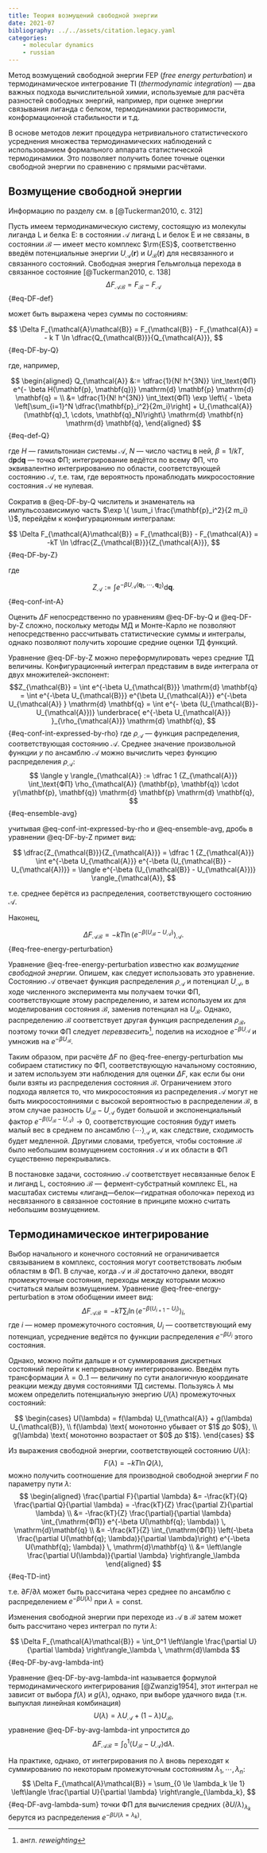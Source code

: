 ```yaml
---
title: Теория возмущений свободной энергии
date: 2021-07
bibliography: ../../assets/citation.legacy.yaml
categories:
    - molecular dynamics
    - russian
---
```


Метод возмущений свободной энергии FEP (_free energy perturbation_) и термодинамическое интегрование TI (_thermodynamic integration_) --- два важных подхода вычислительной химии, используемые для расчёта разностей свободных энергий, например, при оценке энергии связывания лиганда с белком, термодинамики растворимости, конформационной стабильности и т.д.

В основе методов лежит процедура нетривиального статистического усреднения множества термодинамических наблюдений с использованием формального аппарата статистической термодинамики. Это позволяет получить более точные оценки свободной энергии по сравнению с прямыми расчётами.

## Возмущение свободной энергии

::: column-margin
Информацию по разделу см. в [@Tuckerman2010, с. 312]
:::

Пусть имеем термодинамическую систему, состоящую из молекулы лиганда $\mathrm{L}$ и белка $\mathrm{E}$: в состоянии $\mathcal{A}$ лиганд $\mathrm{L}$ и белок $\mathrm{E}$ и не связаны, в состоянии $\mathcal{B}$ --- имеет место комплекс $\rm{ES}$, соответственно введём потенциальные энергии $U_{\mathcal{A}}(\mathbf{r})$ и $U_{\mathcal{B}}(\mathbf{r})$ для несвязанного и связанного состояний. Свободная энергия Гельмгольца перехода в связанное состояние [@Tuckerman2010, с. 138]
$$ \Delta F_{\mathcal{A}\mathcal{B}} = F_{\mathcal{B}} - F_{\mathcal{A}} $$ {#eq-DF-def}

может быть выражена через суммы по состояниям:

$$ \Delta F_{\mathcal{A}\mathcal{B}} = F_{\mathcal{B}} - F_{\mathcal{A}} = - k T \ln \dfrac{Q_{\mathcal{B}}}{Q_{\mathcal{A}}}, $$ {#eq-DF-by-Q}

где, например,

$$
\begin{aligned}
Q_{\mathcal{A}} &:= \dfrac{1}{N! h^{3N}} \int_\text{ФП} e^{- \beta H(\mathbf{p}, \mathbf{q})} \mathrm{d} \mathbf{p} \mathrm{d} \mathbf{q} = \\
&= \dfrac{1}{N! h^{3N}} \int_\text{ФП} \exp \left\{ - \beta \left[\sum_{i=1}^N \dfrac{\mathbf{p}_i^2}{2m_i}\right] + U_{\mathcal{A}} (\mathbf{q}_1, \cdots, \mathbf{q}_N)\right\} \mathrm{d} \mathbf{п} \mathrm{d} \mathbf{q},
\end{aligned}
$${#eq-def-Q}

где $H$ --- гамильтониан системы $\mathcal{A}$, $N$ --- число частиц в ней, $\beta = 1 / kT$, $\mathrm{d} \mathbf{p} \mathrm{d} \mathbf{q}$ --- точка ФП; интегрирование ведётся по всему ФП, что эквивалентно интегрированию по области, соответствующей состоянию $\mathcal{A}$, т.е. там, где вероятность пронаблюдать микросостояние состояния $\mathcal{A}$ не нулевая.

Сократив в @eq-DF-by-Q числитель и знаменатель на импульсозависимую часть $\exp \{ \sum_i \frac{\mathbf{p}_i^2}{2 m_i} \}$, перейдём к конфигурационным интегралам:

$$ \Delta F_{\mathcal{A}\mathcal{B}} = F_{\mathcal{B}} - F_{\mathcal{A}} = -kT \ln \dfrac{Z_{\mathcal{B}}}{Z_{\mathcal{A}}}, $$ {#eq-DF-by-Z}

где

$$ Z_{\mathcal{A}} := \int e^{ -\beta U_{\mathcal{A}} (\mathbf{q}_1, \cdots, \mathbf{q}_2) } \mathrm{d} \mathbf{q}. $${#eq-conf-int-A}

Оценить $\Delta F$ непосредственно по уравнениям @eq-DF-by-Q и @eq-DF-by-Z сложно, поскольку методы МД и Монте-Карло не позволяют непосредственно рассчитывать статистические суммы и интегралы, однако позволяют получить хорошие средние оценки ТД функций.

Уравнение @eq-DF-by-Z можно переформулировать через средние ТД величины. Конфигурационный интеграл представим в виде интеграла от двух множителей-экспонент:
$$Z_{\mathcal{B}} = \int e^{-\beta U_{\mathcal{B}}} \mathrm{d} \mathbf{q} = 
\int e^{-\beta U_{\mathcal{B}}} e^{\beta U_{\mathcal{A}}} e^{-\beta U_{\mathcal{A}} } \mathrm{d} \mathbf{q} = 
\int e^{- \beta (U_{\mathcal{B}}-U_{\mathcal{A}})} \underbrace{ e^{-\beta U_{\mathcal{A}}} }_{\rho_{\mathcal{A}}} \mathrm{d} \mathbf{q},
$$ {#eq-conf-int-expressed-by-rho}
где $\rho_{\mathcal{A}}$ --- функция распределения, соответствующая состоянию $\mathcal{A}.$ Среднее значение произвольной функции $y$ по ансамблю $\mathcal{A}$ можно вычислить через функцию распределения $\rho_{\mathcal{A}}$:
$$
\langle y \rangle_{\mathcal{A}} := \dfrac 1 {Z_{\mathcal{A}}} \int_\text{ФП} \rho_{\mathcal{A}} (\mathbf{p}, \mathbf{q}) \cdot y(\mathbf{p}, \mathbf{q}) \mathrm{d} \mathbf{p} \mathrm{d} \mathbf{q},
$${#eq-ensemble-avg}

учитывая @eq-conf-int-expressed-by-rho и @eq-ensemble-avg, дробь в уравнении @eq-DF-by-Z примет вид:

$$
\dfrac{Z_{\mathcal{B}}}{Z_{\mathcal{A}}} = \dfrac 1 {Z_{\mathcal{A}}} \int e^{-\beta U_{\mathcal{A}}} e^{-\beta (U_{\mathcal{B}} - U_{\mathcal{A})}} = \langle e^{-\beta (U_{\mathcal{B}} - U_{\mathcal{A}})} \rangle_{\mathcal{A}},
$$

т.е. среднее берётся из распределения, соответствующего состоянию $\mathcal{A}$.

Наконец, 

$$
\Delta F_{\mathcal A \mathcal B} = -kT \ln \langle e^{-\beta (U_{\mathcal B} - U_{\mathcal A})} \rangle_{\mathcal A}.
$$ {#eq-free-energy-perturbation}

Уравнение @eq-free-energy-perturbation известно как _возмущение свободной энергии_. Опишем, как следует использовать это уравнение. Состоянию $\mathcal A$ отвечает функция распределения $\rho_{\mathcal A}$ и потенциал $U_{\mathcal A}$, в ходе численного эксперимента мы получаем точки ФП, соответствующие этому распределению, и затем используем их для моделирования состояния $\mathcal B,$ заменив потенциал на $U_{\mathcal B}$. Однако, распределению $\mathcal B$ соответствует другая функция распределения $\rho_{\mathcal B}$, поэтому точки ФП следует _перевзвесить_^[англ. _reweighting_], поделив на исходное $e^{-\beta U_{\mathcal A}}$ и умножив на $e^{-\beta U_{\mathcal B}}$.

Таким образом, при расчёте $\Delta F$ по @eq-free-energy-perturbation мы собираем статистику по ФП, соответствующую начальному состоянию, и затем используем эти наблюдения для оценки $\Delta F$, как если бы они были взяты из распределения состояния $\mathcal B$. Ограничением этого подхода является то, что микросостояния из распределения $\mathcal A$ могут не быть микросостояниями с высокой вероятностью в распределении $\mathcal B$, в этом случае разность $U_{\mathcal B} - U_{\mathcal A}$ будет большой и экспоненциальный фактор $e^{-\beta (U_{\mathcal B} - U_{\mathcal A})} \to 0$, соответствующие состояния будут иметь малый вес в среднем по ансамблю $\langle \cdots \rangle_{\mathcal A}$ и, как следствие, сходимость будет медленной. Другими словами, требуется, чтобы состояние $\mathcal B$ было небольшим возмущением состояния $\mathcal A$ и их области в ФП существенно перекрывались.

::: {.callout-note}
В постановке задачи, состоянию $\mathcal{A}$ соответствует несвязанные белок $\text{E}$ и лиганд $\text{L}$, состоянию $\mathcal{B}$ --- фермент-субстратный комплекс $\text{EL}$, на масштабах системы «лиганд---белок---гидратная оболочка» переход из несвязанного в связанное состояние в принципе можно считать небольшим возмущением.
:::

## Термодинамическое интегрирование

Выбор начального и конечного состояний не ограничивается связыванием в комплекс, состояния могут соответствовать любым областям в ФП. В случае, когда $\mathcal{A}$ и $\mathcal{B}$ достаточно далеки, вводят промежуточные состояния, переходы между которыми можно считаться малым возмущением. Уравнение @eq-free-energy-perturbation в этом обобщении имеет вид:
$$
\Delta F_{\mathcal{A}\mathcal{B}} = -kT \sum_{i} \ln \langle e^{-\beta (U_{i+1} - U_i)} \rangle_i,
$$
где $i$ --- номер промежуточного состояния, $U_i$ --- соответствующий ему потенциал, усреднение ведётся по функции распределения $e^{-\beta U_i}$ этого состояния.

Однако, можно пойти дальше и от суммирования дискретных состояний перейти к непрерывному интегрированию.
Введём путь трансформации $\lambda = 0..1$ --- величину по сути аналогичную координате реакции между двумя состояниями ТД системы. Пользуясь $\lambda$ мы можем определить потенциальную энергию $U(\lambda)$ промежуточных состояний:

$$
\begin{cases}
    U(\lambda) = f(\lambda) U_{\mathcal{A}} + g(\lambda) U_{\mathcal{B}}, \\
    f(\lambda) \text{ монотонно убывает от $1$ до $0$}, \\
    g(\lambda) \text{ монотонно возрастает от $0$ до $1$}.
\end{cases}
$$

Из выражения свободной энергии, соответствующей состоянию $U(\lambda)$:
$$ F(\lambda) = - k T \ln Q(\lambda), $$
можно получить соотношение для производной свободной энергии $F$ по параметру пути $\lambda$:
$$ 
\begin{aligned}
\frac{\partial F}{\partial \lambda} &= -\frac{kT}{Q} \frac{\partial Q}{\partial \lambda} = -\frac{kT}{Z} \frac{\partial Z}{\partial \lambda} \\
&= -\frac{kT}{Z} \frac{\partial}{\partial \lambda} \int_{\mathrm{ФП}} e^{-\beta U(\mathbf{q}; \lambda)} \, \mathrm{d}\mathbf{q} \\
&= -\frac{kT}{Z} \int_{\mathrm{ФП}} \left(-\beta \frac{\partial U(\mathbf{q}; \lambda)}{\partial \lambda}\right) e^{-\beta U(\mathbf{q}; \lambda)} \, \mathrm{d}\mathbf{q} \\
&= \left\langle \frac{\partial U(\lambda)}{\partial \lambda} \right\rangle_\lambda
\end{aligned}
$$ {#eq-TD-int}

т.е. $\partial F / \partial \lambda$ может быть рассчитана через среднее по ансамблю с распределением $e^{-\beta U(\lambda)}$ при $\lambda = \mathrm{const}$.

Изменения свободной энергии при переходе из $\mathcal{A}$ в $\mathcal{B}$ затем может быть рассчитано через интеграл по пути $\lambda$:

$$ \Delta F_{\mathcal{A}\mathcal{B}} = \int_0^1 \left\langle \frac{\partial U}{\partial \lambda} \right\rangle_\lambda \, \mathrm{d}\lambda $$ {#eq-DF-by-avg-lambda-int}

Уравнение @eq-DF-by-avg-lambda-int называется формулой термодинамического интегрирования [@Zwanzig1954], этот интеграл не зависит от выбора $f(\lambda)$ и $g(\lambda)$, однако, при выборе удачного вида (т.н. выпуклая линейная комбинация)
$$ U(\lambda) = \lambda U_{\mathcal{A}} + (1 - \lambda) U_{\mathcal{B}}, $$
уравнение @eq-DF-by-avg-lambda-int упростится до
$$
\Delta F_{\mathcal{A}\mathcal{B}} = \int_0^1 \langle U_{\mathcal{B}} - U_{\mathcal{A}} \rangle \mathrm{d} \lambda.
$$

На практике, однако, от интегрирования по $\lambda$ вновь переходят к суммированию по некоторым промежуточным состояниям $\lambda_1, \cdots, \lambda_n$:
$$
\Delta F_{\mathcal{A}\mathcal{B}} = \sum_{0 \le \lambda_k \le 1} \left\langle \frac{\partial U}{\partial \lambda} \right\rangle_{\lambda_k},
$$ {#eq-DF-avg-lambda-sum}
точки ФП для вычисления средних $\langle \partial U / \lambda \rangle_{\lambda_k}$ берутся из  распределения $e^{-\beta U(\lambda = \lambda_k)}$.
